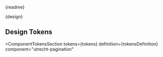 
<Meta title="CSS Component/Pagination navigation/README" />

<Description>{readme}</Description>

<Description>{design}</Description>

## Design Tokens

<ComponentTokensSection
  tokens={tokens}
  definition={tokensDefinition}
  component="utrecht-pagination"
></ComponentTokensSection>
